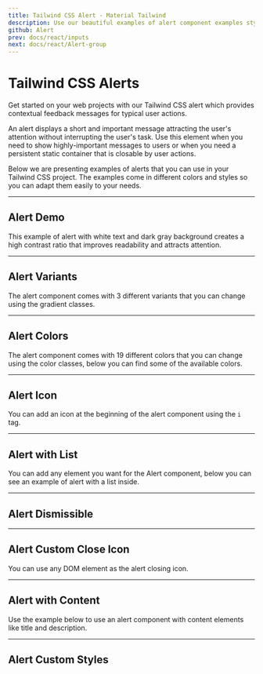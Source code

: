 ```yaml
---
title: Tailwind CSS Alert - Material Tailwind
description: Use our beautiful examples of alert component examples styled with Tailwind CSS to provide contextual feedback messages for typical user actions.
github: Alert
prev: docs/react/inputs
next: docs/react/Alert-group
---
```


# Tailwind CSS Alerts

Get started on your web projects with our Tailwind CSS alert which provides contextual feedback messages for typical user actions.

An alert displays a short and important message attracting the user's attention without interrupting the user's task. Use this element when you need to show highly-important messages to users or when you need a persistent static container that is closable by user actions.

Below we are presenting examples of alerts that you can use in your Tailwind CSS project. The examples come in different colors and styles so you can adapt them easily to your needs.


---

## Alert Demo

This example of alert with white text and dark gray background creates a high contrast ratio that improves readability and attracts attention.

<PreviewWithCode relativePath="alert/alert-demo.tsx" language="html" />

---

## Alert Variants

The alert component comes with 3 different variants that you can change using the gradient classes.

<PreviewWithCode relativePath="alert/alert-variants.tsx" language="html" />

---

## Alert Colors

The alert component comes with 19 different colors that you can change using the color classes, below you can find some of the available colors.

<PreviewWithCode relativePath="alert/alert-colors.tsx" language="html" />

---

## Alert Icon

You can add an icon at the beginning of the alert component using the `i` tag.

<PreviewWithCode relativePath="alert/alert-icon.tsx" language="html" />

---

## Alert with List

You can add any element you want for the Alert component, below you can see an example of alert with a list inside.

<PreviewWithCode relativePath="alert/alert-with-list.tsx" language="html" />

---

## Alert Dismissible


<PreviewWithCode relativePath="alert/alert-dismissible.tsx" language="html" />

---

## Alert Custom Close Icon

You can use any DOM element as the alert closing icon.
<PreviewWithCode relativePath="alert/alert-custom-close-icon.tsx" language="html" />

---

## Alert with Content

Use the example below to use an alert component with content elements like title and description.

<PreviewWithCode relativePath="alert/alert-with-content.tsx" language="html" />


---

## Alert Custom Styles

<PreviewWithCode relativePath="alert/alert-custom-styles.tsx" language="html" />